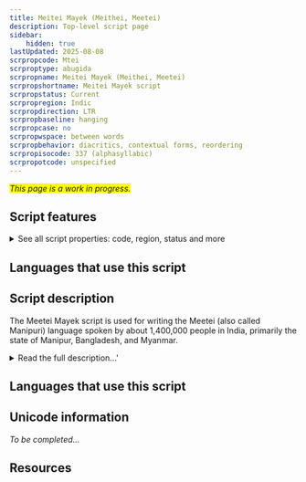 ```yaml
---
title: Meitei Mayek (Meithei, Meetei)
description: Top-level script page
sidebar:
    hidden: true
lastUpdated: 2025-08-08
scrpropcode: Mtei
scrproptype: abugida
scrpropname: Meitei Mayek (Meithei, Meetei)
scrpropshortname: Meitei Mayek script
scrpropstatus: Current
scrpropregion: Indic
scrpropdirection: LTR
scrpropbaseline: hanging
scrpropcase: no
scrpropwspace: between words
scrpropbehavior: diacritics, contextual forms, reordering
scrpropisocode: 337 (alphasyllabic)
scrpropotcode: unspecified
---
```


<span style='background-color:yellow'>_This page is a work in progress._</span>


## Script features

<details>
<summary> See all script properties: code, region, status and more</summary>
<ScriptInfo />
</details>

## Languages that use this script

<WsList script='Mtei' wsMax='5' />

## Script description

The Meetei Mayek script is used for writing the Meetei (also called Manipuri) language spoken by about 1,400,000 people in India, primarily the state of Manipur, Bangladesh, and Myanmar.

<details>
<summary>Read the full description...'</summary>The language has been largely written in the Bengali script since the 18th century, but Meetei Mayek writing has experienced a resurgence in the last hundred years. The origins of the script are controversial, most of the early documents having been destroyed in the 18th century. Some sources claim it has been used for almost 4,000 years, and others suggest it derived from the Bengali script as recently as the 17th century.

Meetei Mayek is written from left to right with spaces between words. It is a unicameral script, that is, there is no upper- and lower case. There are two related forms of the script, the form used before the 18th century, and the modern form. The script is an abugida; each letter represents a consonant-vowel syllable. Unmarked letters contain an inherent [ə] vowel, and other vowels are represented by writing one of seven (in the modern orthography - older texts use twelve) diacritics above, below, to the left or to the right of the base letter.

The script contains twenty-seven basic letters, called _Iyek Ipi_, of which three are vowels, and a set of _Lonsum_ 'unreleased' letters, which are variant forms of eight letters for use at the end of a word. These unreleased letters do not contain an inherent vowel, neither can they be modified with a vowel diacritic. The unreleased form of a letter tends visually to resemble its basic equivalent. Letters which do not have an unreleased form can be modified word-finally with a _virama_ symbol, a horizontal line written below the letter, which silences the inherent vowel. The _virama_ can also be used for writing consonant clusters; in this case the line extends below both letters in the cluster, even if the cluster as a whole is followed by a vowel sound.

There are three letters for writing the vowels [ə], [ɪ], and [u] at the start of a word. Other word-initial vowels are represented by appending the appropriate vowel diacritic to the [ə] symbol, in the same way that it would otherwise be appended to a consonant.

As well as vowel diacritics, two other marks can also be used to modify base letters. _Anusvara_ marks nasalization of a vowel, or a nasal consonant at the end of a syllable. This mark is written at the upper right of the letter it modifies, so the letter _s_ represents [sə], the letter _s_ + _diacritic u_ represents [su], the letter _s_ + _anusvara_ represents [səŋ], and the letter _s_ + _diacritic u_ + _anusvara_ represents [suŋ]. _Visarga_ marks a voiceless [h] at the end of a syllable.

There are three punctuation marks: the danda and double danda widely used in the Indic scripts, and a question mark. There is also a tone mark, which is a dot written on the base line to the right of a letter to indicate a falling tone.

Spelling is largely phonetic, that is, words are written as they are pronounced. A notable exception to this occurs in words where a particular consonant is repeated with various vowels, for example the word _pepupa_ 'the carrying of an umbrella'. This word can be written with a single letter _p_ with all three vowel diacritics _e_, _u_ and _a_ attached to it.

A script-specific set of digits 0-9 is used.
</details>

## Languages that use this script

<WsList script='Mtei' wsMax='5' />

## Unicode information

_To be completed..._

## Resources

<ScriptResources detailSummary='seemore' />

